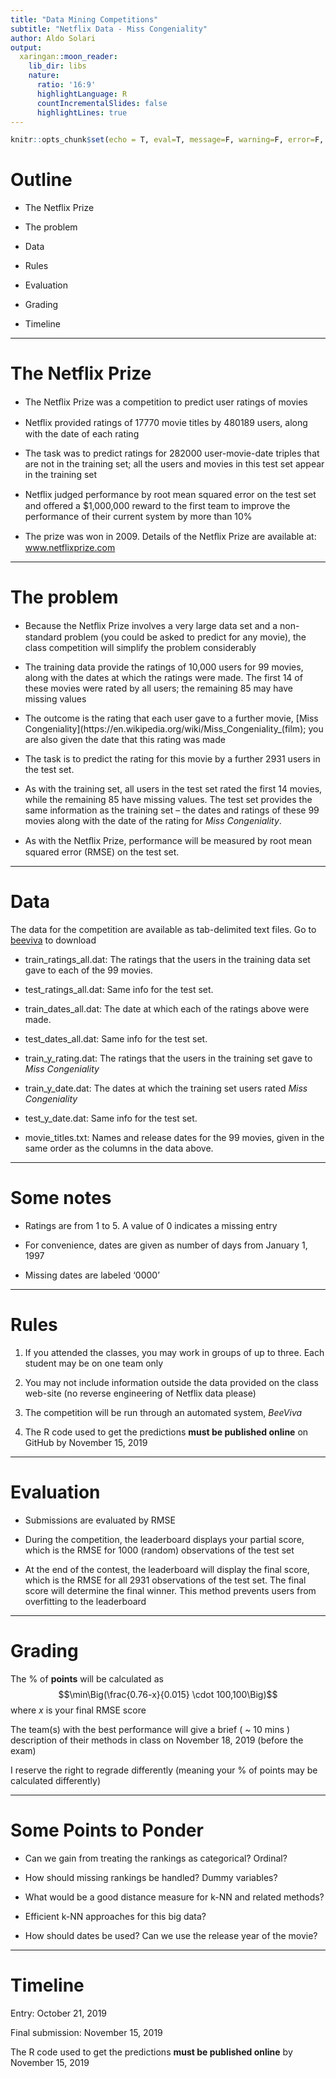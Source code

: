 ```yaml
---
title: "Data Mining Competitions"
subtitle: "Netflix Data - Miss Congeniality"
author: Aldo Solari
output:
  xaringan::moon_reader:
    lib_dir: libs
    nature:
      ratio: '16:9'
      highlightLanguage: R
      countIncrementalSlides: false
      highlightLines: true   
---
```


```r
knitr::opts_chunk$set(echo = T, eval=T, message=F, warning=F, error=F, comment=NA, cache=F)
```

# Outline

* The Netflix Prize

* The problem

* Data

* Rules

* Evaluation

* Grading

* Timeline


---

# The Netflix Prize

* The Netﬂix Prize was a competition to predict user ratings of movies

* Netﬂix provided ratings of 17770 movie titles by 480189 users, along with the date of each rating

* The task was to predict ratings for 282000 user-movie-date triples that are not in the training set; all the users and movies in this test set appear in the training set

* Netﬂix judged performance by root mean squared error on the test set and offered a $1,000,000 reward to the first team to improve the performance of their current system by more than 10%

* The prize was won in 2009. Details of the Netﬂix Prize are available at: [www.netflixprize.com](www.netflixprize.com)

---

# The problem

* Because the Netﬂix Prize involves a very large data set and a non-standard problem (you could be asked to predict for any movie), the class competition will simplify the problem considerably

* The training data provide the ratings of 10,000 users for 99 movies, along with the dates at which the ratings were made. 
The first 14 of these movies were rated by all users; the remaining 85 may have missing values

* The outcome is the rating that each user gave to a further movie, [Miss Congeniality](https://en.wikipedia.org/wiki/Miss_Congeniality_(film); you are also given the date that this rating was made

* The task is to predict the rating for this movie by a further 2931 users in the test set.

* As with the training set, all users in the test set rated the first 14 movies, while the remaining 85 have missing values. The test set provides the same information as the training set – the dates and ratings of these 99 movies along with the date of the rating for *Miss Congeniality*.

* As with the Netﬂix Prize, performance will be measured by root mean squared error (RMSE) on the test set.

---

# Data

The data for the competition are available as tab-delimited text files. Go to [beeviva](http://www.bee-viva.com/) to download

* train_ratings_all.dat: The ratings that the users in the training data set gave to each of the 99 movies.

* test_ratings_all.dat: Same info for the test set.

* train_dates_all.dat: The date at which each of the ratings above were made.

* test_dates_all.dat: Same info for the test set.

* train_y_rating.dat: The ratings that the users in the training set gave to *Miss Congeniality*

* train_y_date.dat: The dates at which the training set users rated *Miss Congeniality*

* test_y_date.dat: Same info for the test set.

* movie_titles.txt: Names and release dates for the 99 movies, given in the same order as the columns in the data above.

---

# Some notes

* Ratings are from 1 to 5. A value of 0 indicates a missing entry

* For convenience, dates are given as number of days from January 1, 1997

* Missing dates are labeled '0000’

---

# Rules

1. If you attended the classes, you may work in groups of up to three. Each student may be on one team only

2. You may not include information outside the data provided on the class web-site (no reverse engineering of Netflix data please)

3. The competition will be run through an automated system, *BeeViva*

4. The R code used to get the predictions __must be published online__ on GitHub by November 15, 2019


---

# Evaluation

* Submissions are evaluated by RMSE

* During the competition, the leaderboard displays your partial score, which is the RMSE for 1000 (random) observations of the test set

* At the end of the contest, the leaderboard will display the final score, which is the RMSE for all 2931 observations of the test set. The final score will determine the final winner. This method prevents users from overfitting to the leaderboard


---

# Grading

The % of __points__ will be calculated as
$$\min\Big(\frac{0.76-x}{0.015} \cdot 100,100\Big)$$
where $x$ is your final RMSE score

The team(s) with the best performance will give a brief ( ~ 10 mins ) description of their methods in class on November 18, 2019 (before the exam)


I reserve the right to regrade differently (meaning your % of points may be calculated differently)

---

# Some Points to Ponder

* Can we gain from treating the rankings as categorical? Ordinal?

* How should missing rankings be handled? Dummy variables?

* What would be a good distance measure for k-NN and related methods?

* Efficient k-NN approaches for this big data?

* How should dates be used? Can we use the release year of the movie?

---

# Timeline

Entry: October 21, 2019

Final submission:  November 15, 2019

The R code used to get the predictions __must be published online__ by November 15, 2019

